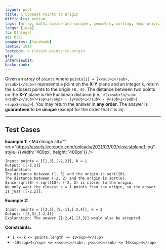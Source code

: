 ```yaml
---
layout: post
title: K Closest Points to Origin
difficulty: medium
tags: [array, math, divide-and-conquer, geometry, sorting, heap-priority-queue, quickselect]
langs: [java]
tc: O(nlogk)
sc: O(k)
companies: [facebook]
leetid: 1014
leetcode: k-closest-points-to-origin
gfg: 
interviewbit: 
hackerrank: 
---
```

Given an array of `points` where `points[i] = [x<sub>i</sub>, y<sub>i</sub>]` represents a point on the **X-Y** plane and an integer `k`, return the `k` closest points to the origin `(0, 0)`.
The distance between two points on the **X-Y** plane is the Euclidean distance (i.e., `√(x<sub>1</sub> - x<sub>2</sub>)<sup>2</sup> + (y<sub>1</sub> - y<sub>2</sub>)<sup>2</sup>`).
You may return the answer in **any order**. The answer is **guaranteed** to be **unique** (except for the order that it is in).
 
---
## Test Cases
**Example 1:**
<MdxImage alt="" src="https://assets.leetcode.com/uploads/2021/03/03/closestplane1.jpg" style={{width: '400px', height: '400px'}} />
```
Input: points = [[1,3],[-2,2]], k = 1
Output: [[-2,2]]
Explanation:
The distance between (1, 3) and the origin is sqrt(10).
The distance between (-2, 2) and the origin is sqrt(8).
Since sqrt(8) < sqrt(10), (-2, 2) is closer to the origin.
We only want the closest k = 1 points from the origin, so the answer is just [[-2,2]].
```

**Example 2:**
```
Input: points = [[3,3],[5,-1],[-2,4]], k = 2
Output: [[3,3],[-2,4]]
Explanation: The answer [[-2,4],[3,3]] would also be accepted.
```
 
**Constraints:**
	
* `1 <= k <= points.length <= 10<sup>4</sup>`
* `-10<sup>4</sup> <= x<sub>i</sub>, y<sub>i</sub> <= 10<sup>4</sup>`

